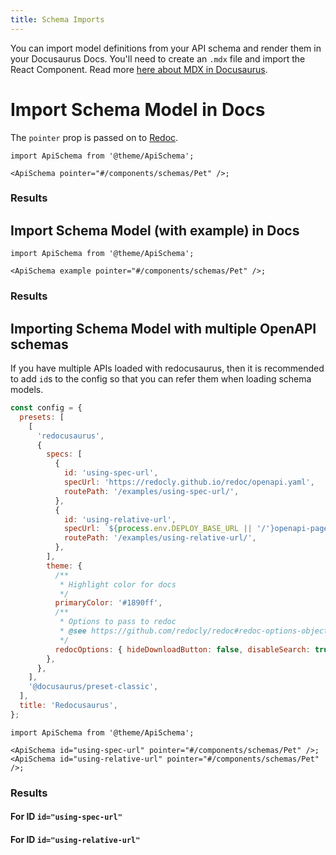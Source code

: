 ```yaml
---
title: Schema Imports
---
```



You can import model definitions from your API schema and render them in your Docusaurus Docs. You'll need to create an `.mdx` file and import the React Component. Read more [here about MDX in Docusaurus](https://docusaurus.io/docs/markdown-features/react).

# Import Schema Model in Docs

The `pointer` prop is passed on to [Redoc](https://redoc.ly/docs/resources/ref-guide/#pointer).

```tsx
import ApiSchema from '@theme/ApiSchema';

<ApiSchema pointer="#/components/schemas/Pet" />;
```

### Results

<ApiSchema pointer="#/components/schemas/Pet" />

## Import Schema Model (with example) in Docs

```tsx
import ApiSchema from '@theme/ApiSchema';

<ApiSchema example pointer="#/components/schemas/Pet" />;
```

### Results

<ApiSchema example pointer="#/components/schemas/Pet" />

## Importing Schema Model with multiple OpenAPI schemas

If you have multiple APIs loaded with redocusaurus, then it is recommended to add `id`s to the config so that you can refer them when loading schema models.

```js title="docusaurus.config.js"
const config = {
  presets: [
    [
      'redocusaurus',
      {
        specs: [
          {
            id: 'using-spec-url',
            specUrl: 'https://redocly.github.io/redoc/openapi.yaml',
            routePath: '/examples/using-spec-url/',
          },
          {
            id: 'using-relative-url',
            specUrl: `${process.env.DEPLOY_BASE_URL || '/'}openapi-page.yaml`,
            routePath: '/examples/using-relative-url/',
          },
        ],
        theme: {
          /**
           * Highlight color for docs
           */
          primaryColor: '#1890ff',
          /**
           * Options to pass to redoc
           * @see https://github.com/redocly/redoc#redoc-options-object
           */
          redocOptions: { hideDownloadButton: false, disableSearch: true },
        },
      },
    ],
    '@docusaurus/preset-classic',
  ],
  title: 'Redocusaurus',
};
```

```tsx
import ApiSchema from '@theme/ApiSchema';

<ApiSchema id="using-spec-url" pointer="#/components/schemas/Pet" />;
<ApiSchema id="using-relative-url" pointer="#/components/schemas/Pet" />;
```

### Results

#### For ID `id="using-spec-url"`

<ApiSchema id="using-spec-url" pointer="#/components/schemas/Pet" />

#### For ID `id="using-relative-url"`

<ApiSchema id="using-relative-url" pointer="#/components/schemas/Pet" />
